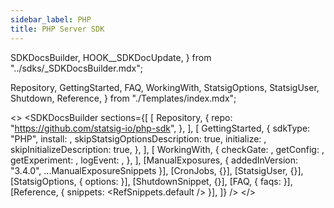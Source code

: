 ```yaml
---
sidebar_label: PHP
title: PHP Server SDK
---
```


  SDKDocsBuilder,
  HOOK__SDKDocUpdate,
} from "../sdks/_SDKDocsBuilder.mdx";

  Repository,
  GettingStarted,
  FAQ,
  WorkingWith,
  StatsigOptions,
  StatsigUser,
  Shutdown,
  Reference,
} from "./Templates/index.mdx";




<>
  <SDKDocsBuilder
    sections={[
      [
        Repository,
        {
          repo: "https://github.com/statsig-io/php-sdk",
        },
      ],
      [
        GettingStarted,
        {
          sdkType: "PHP",
          install: <Install />,
          skipStatsigOptionsDescription: true,
          initialize: <Initialize />,
          skipInitializeDescription: true,
        },
      ],
      [
        WorkingWith,
        {
          checkGate: <CheckGate />,
          getConfig: <GetConfig />,
          getExperiment: <GetExperiment />,
          logEvent: <LogEvent />,
        },
      ],
      [ManualExposures, { addedInVersion: "3.4.0", ...ManualExposureSnippets }],
      [CronJobs, {}],
      [StatsigUser, {}],
      [StatsigOptions, { options: <Options /> }],
      [ShutdownSnippet, {}],
      [FAQ, { faqs: <MoreFAQs /> }],
      [Reference, { snippets: <RefSnippets.default /> }],
    ]}
  />
</>
